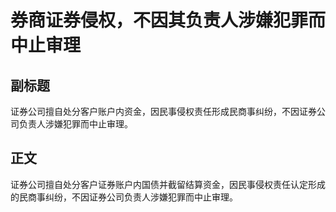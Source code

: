 # 券商证券侵权，不因其负责人涉嫌犯罪而中止审理
## 副标题
证券公司擅自处分客户账户内资金，因民事侵权责任形成民商事纠纷，不因证券公司负责人涉嫌犯罪而中止审理。
## 正文
证券公司擅自处分客户证券账户内国债并截留结算资金，因民事侵权责任认定形成的民商事纠纷，不因证券公司负责人涉嫌犯罪而中止审理。
